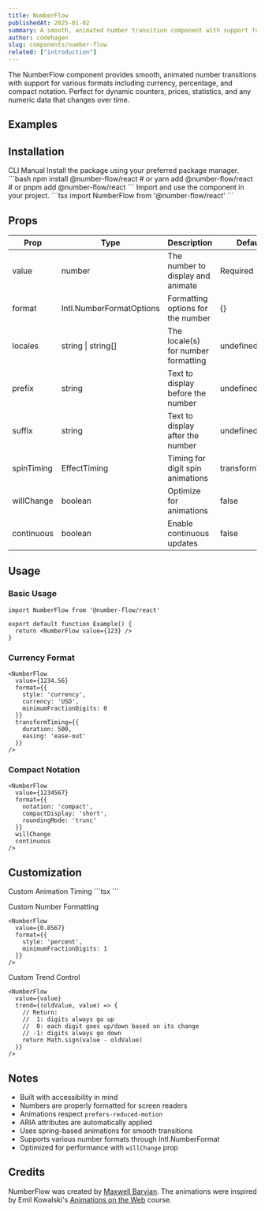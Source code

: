 ```yaml
---
title: NumberFlow
publishedAt: 2025-01-02
summary: A smooth, animated number transition component with support for various formats and animations.
author: codehagen
slug: components/number-flow
related: ["introduction"]
---
```


<ComponentPreview name="number-flow-basic" />

<Note variant="info">
  The NumberFlow component provides smooth, animated number transitions with support for various formats including currency, percentage, and compact notation.
  Perfect for dynamic counters, prices, statistics, and any numeric data that changes over time.
</Note>

## Examples

<ComponentPreview name="number-flow-demo" />

## Installation

<Tabs defaultValue="cli">
  <TabsList>
    <TabsTrigger value="cli">CLI</TabsTrigger>
    <TabsTrigger value="manual">Manual</TabsTrigger>
  </TabsList>
  <TabsContent value="cli">
    <ComponentSource name="number-flow" isCli />
  </TabsContent>
  <TabsContent value="manual">
    <Steps>
      <Step>Install the package using your preferred package manager.</Step>
      ```bash
      npm install @number-flow/react
      # or
      yarn add @number-flow/react
      # or
      pnpm add @number-flow/react
      ```
      <Step>Import and use the component in your project.</Step>
      ```tsx
      import NumberFlow from '@number-flow/react'
      ```
    </Steps>
  </TabsContent>
</Tabs>

## Props

| Prop | Type | Description | Default |
| --- | --- | --- | --- |
| value | number | The number to display and animate | Required |
| format | Intl.NumberFormatOptions | Formatting options for the number | {} |
| locales | string &#124; string[] | The locale(s) for number formatting | undefined |
| prefix | string | Text to display before the number | undefined |
| suffix | string | Text to display after the number | undefined |
| spinTiming | EffectTiming | Timing for digit spin animations | transformTiming |
| willChange | boolean | Optimize for animations | false |
| continuous | boolean | Enable continuous updates | false |

## Usage

### Basic Usage

```tsx
import NumberFlow from '@number-flow/react'

export default function Example() {
  return <NumberFlow value={123} />
}
```

### Currency Format

```tsx
<NumberFlow
  value={1234.56}
  format={{
    style: 'currency',
    currency: 'USD',
    minimumFractionDigits: 0
  }}
  transformTiming={{
    duration: 500,
    easing: 'ease-out'
  }}
/>
```

### Compact Notation

```tsx
<NumberFlow
  value={1234567}
  format={{
    notation: 'compact',
    compactDisplay: 'short',
    roundingMode: 'trunc'
  }}
  willChange
  continuous
/>
```

## Customization

<Steps>
  <Step>Custom Animation Timing</Step>
  ```tsx
  <NumberFlow
    value={value}
    transformTiming={{
      duration: 500,
      easing: 'ease-out'
    }}
    spinTiming={{
      duration: 750,
      easing: 'linear(...)'
    }}
  />
  ```

  <Step>Custom Number Formatting</Step>
  ```tsx
  <NumberFlow
    value={0.8567}
    format={{
      style: 'percent',
      minimumFractionDigits: 1
    }}
  />
  ```

  <Step>Custom Trend Control</Step>
  ```tsx
  <NumberFlow
    value={value}
    trend={(oldValue, value) => {
      // Return:
      //  1: digits always go up
      //  0: each digit goes up/down based on its change
      // -1: digits always go down
      return Math.sign(value - oldValue)
    }}
  />
  ```
</Steps>

## Notes

- Built with accessibility in mind
- Numbers are properly formatted for screen readers
- Animations respect `prefers-reduced-motion`
- ARIA attributes are automatically applied
- Uses spring-based animations for smooth transitions
- Supports various number formats through Intl.NumberFormat
- Optimized for performance with `willChange` prop

## Credits

NumberFlow was created by [Maxwell Barvian](https://twitter.com/mbarvian). The animations were inspired by Emil Kowalski's [Animations on the Web](https://www.framer.com/learn/animations-on-the-web/) course. 